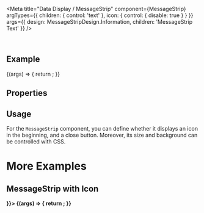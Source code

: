 
<Meta
  title="Data Display / MessageStrip"
  component={MessageStrip}
  argTypes={{
    children: { control: 'text' },
    icon: { control: { disable: true } }
  }}
  args={{
    design: MessageStripDesign.Information,
    children: 'MessageStrip Text'
  }}
/>

<DocsHeader since="0.4.0" />

<br />

## Example

<Canvas>
  <Story name="Default">
    {(args) => {
      return <MessageStrip {...args} />;
    }}
  </Story>
</Canvas>

## Properties

<ArgsTable story="." />

## Usage

For the `MessageStrip` component, you can define whether it displays an icon in the beginning, and a close button. Moreover, its size and background can be controlled with CSS.

<b />

# More Examples

<b />

## MessageStrip with Icon

<Canvas>
  <Story name="with Icon" args={{ icon: <Icon name="employee" /> }}>
    {(args) => {
      return <MessageStrip {...args} />;
    }}
  </Story>
</Canvas>

<Footer />
